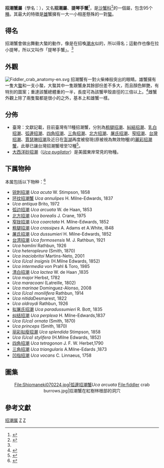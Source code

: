 {{Automatic taxobox
| image = fiddler crab.jpg
| image_width = 250px
| image_caption = [[大西洋泥招潮蟹|大西洋泥招潮蟹]] ''Uca pugnax''
| taxon = Uca
| authority = Leach, 1814
| subdivision_ranks = [[亚属|亚属]]
| subdivision =
*''Australuca''
*''Cranuca''
*''Gelasimus''
*''Leptuca''
*''Minuca''
*''Paraleptuca''
*''Tubuca''
* 招潮亚属 ''Uca''
| diversity = 8亚属95種{{r|Ng 2008}}
| diversity_link = #種類
| synonyms =
* ''Acanthoplax'' H Milne Edwards, 1852
* ''Borboruca'' Crane, 1975
* ''Eurycheles'' Rathbun, 1914
* ''Gelasima'' Latreille, 1818
* ''Gelasinus'' Hoeven, 1827
* ''Heteruca'' Bott, 1973
* ''Latuca'' Bott, 1973
}}

'''招潮蟹屬'''（學名：''{{lang|la|Uca}}''），又名'''招潮屬'''、'''提琴手蟹'''<ref name="violin">{{Cite web|title=淡水~關渡自然保育區~甲殼類|url=https://tamsui.yam.org.tw/tsec/tsr-1-5.htm|accessdate=2020-09-16|work=tamsui.yam.org.tw|archive-date=2020-08-14|archive-url=https://web.archive.org/web/20200814084012/https://tamsui.yam.org.tw/tsec/tsr-1-5.htm|dead-url=no}}</ref>，是[[沙蟹科|沙蟹科]]<ref name="WoRMS_882088">{{Cite WoRMS|id=882088|accessdate=2020-09-16|author=Sakai, K.; Türkay, M|authorlink=世界海洋物种目录|year=2013|title=Hoplocypode K. Sakai & Türkay, 2013}}</ref>的一個屬，包含95个[[物种|種]]。其最大的特徵是[[雄|雄]]蟹擁有一大一小相差懸殊的一對[[螯|螯]]。

== 得名 ==

招潮蟹會做出舞動大螯的動作，像是在招喚[[潮汐|潮水]]似的，所以得名；這動作也像在拉小提琴，所以又叫作「提琴手蟹」。<ref name="violin" />

== 外觀 ==
[[File:Fiddler_crab_anatomy-en.svg|thumb]]
招潮蟹有一對火柴棒般突出的眼睛。雄蟹擁有一隻大[[螯|螯]]和一支小螯，大螯其中一隻跟蟹身其餘部份差不多大，而且顏色鮮艷，有特別的圖案；重達該蟹總體重的一半，長度可為該蟹甲殼直徑的三倍以上。<ref>{{Cite journal|title=Claw waving display changes with receiver distance in fiddler crabs, Uca perplexa|url=http://www.sciencedirect.com/science/article/pii/S0003347207004873|last=How|first=Martin J.|last2=Hemmi|first2=Jan M.|date=2008-03-01|journal=Animal Behaviour|issue=3|doi=10.1016/j.anbehav.2007.09.004|volume=75|pages=1015–1022|language=en|issn=0003-3472|last3=Zeil|first3=Jochen|last4=Peters|first4=Richard}}</ref>雌蟹外觀上除了兩隻螯都是很小的之外，基本上和雄蟹一樣。

==分佈==
* 臺灣：文獻記載，目前臺灣有11種招潮蟹，分別為[[粗腿招潮|粗腿招潮]]、[[糾結招潮|糾結招潮]]、[[乳白招潮|乳白招潮]]、[[弧邊招潮|弧邊招潮]]、[[四角招潮|四角招潮]]、[[三角招潮蟹|三角招潮]]、[[北方招潮|北方招潮]]、[[屠氏招潮蟹|屠氏招潮]]、[[窄招潮|窄招潮]]、[[台灣招潮|台灣招潮]]、[[賈瑟琳招潮|賈瑟琳招潮]]及近日在[[澎湖|澎湖]]再度被發現(原被視為無效物種)的[[麗彩招潮蟹|麗彩招潮蟹]]，此舉已讓台灣招潮蟹增至12種<ref>{{cite news|url=http://www.cna.com.tw/News/aEDU/201210030333.aspx|title=台灣新種 麗彩招潮蟹澎湖現蹤|author=陳靜萍|publisher=[[中央通訊社|中央通訊社]]|date=2012-10-03|language=zh-hant|access-date=2012-10-04|archiveurl=https://web.archive.org/web/20121004232644/http://www.cna.com.tw/News/aEDU/201210030333.aspx|archivedate=2012-10-04|dead-url=yes}}</ref>。
* [[大西洋砂招潮|大西洋砂招潮]]（''[[Uca_pugilator|Uca pugilator]]''）是美國東岸常見的物種。

==下属物种==
本属包括以下物种：<ref>{{cite web |title=Uca Leach, 1814 |url=https://www.gbif.org/species/6586700 |website=GBIF |access-date=2022-03-27 |archive-date=2021-12-10 |archive-url=https://web.archive.org/web/20211210190646/https://www.gbif.org/species/6586700 }}</ref>
* [[锐刺招潮|锐刺招潮]] ''Uca acuta'' W. Stimpson, 1858
* [[环纹招潮蟹|环纹招潮蟹]] ''Uca annulipes'' H. Milne-Edwards, 1837
* ''Uca antiqua'' Brito, 1972
* [[弧边招潮|弧边招潮]] ''Uca arcuata'' W. de Haan, 1853
* [[北方招潮|北方招潮]] ''Uca borealis'' J. Crane, 1975
* [[窄拢招潮|窄拢招潮]] ''Uca coarctata'' H. Milne-Edwards, 1852
* [[粗腿招潮|粗腿招潮]] ''Uca crassipes'' A. Adams et A.White, l848
* [[屠氏招潮|屠氏招潮]] ''Uca dussumieri'' H. Milne-Edwards, 1852
* [[台湾招潮|台湾招潮]] ''Uca formosensis'' M. J. Rathbun, 1921
* ''Uca hamlini'' Rathbun, 1926
* ''Uca heteropleura'' (Smith, 1870)
* ''Uca inaciobritoi'' Martins-Neto, 2001
* ''Uca (Uca) insignis'' (H.Milne Edwards, 1852)
* ''Uca intermedia'' von Prahl & Toro, 1985
* [[清白招潮|清白招潮]] ''Uca lactea'' W. de Haan ,1835
* ''Uca major'' Herbst, 1782
* ''Uca maracoani'' (Latreille, 1802)
* ''Uca marinae'' Dominguez-Alonso, 2008
* ''Uca (Uca) monilifera'' Rathbun, 1914
* ''Uca nitida ''Desmarest, 1822
* ''Uca oldroydi'' Rathbun, 1926
* [[拟屠氏招潮|拟屠氏招潮]] ''Uca paradussumieri'' R. Bott, 1835
* [[纠结招潮|纠结招潮]] ''Uca perplexa'' H. Milne-Edwards,1837
* ''Uca (Uca) ornata'' (Smith, 1870)
* ''Uca princeps'' (Smith, 1870)
* [[丽彩拟瘦招潮|丽彩拟瘦招潮]] ''Uca splendida'' Stimpson, 1858
* ''Uca (Uca) stylifera'' (H.Milne Edwards, 1852)
* [[四角招潮|四角招潮]] ''Uca tetragonon'' J. F. W. Herbet,1790
* [[三角招潮|三角招潮]] ''Uca triangularis'' A.Milne-Edards ,1873
* [[凹指招潮|凹指招潮]] ''Uca vocans'' C. Linnaeus, 1758

== 圖集 ==
<center>
<gallery>
File:Shiomaneki070224.jpg|弧邊招潮蟹''Uca arcuata''
File:fiddler crab burrows.jpg|招潮蟹在紅樹林根部的洞穴
</gallery>
</center>

==參考文獻==
{{reflist|refs=
<ref name="Ng 2008">{{Cite journal|title=Systema Brachyurorum: Part 1. An Annotated checklist of extant brachyuran crabs of the world|url=http://www.vliz.be/en/imis?refid=121558|last=Ng|first=P. K. L.|last2=Guinot|first2=D.|date=2008|journal=The Raffles Bulletin of Zoology|issue=17|language=en|last3=Davie|first3=P. J. F.}}</ref>
}}

{{commonscat|Uca}}

{{Taxonbar}}
[[Category:招潮属|]]
[[Category:沙蟹科|Z]]
[[Category:1814年描述的分类群|Z]]